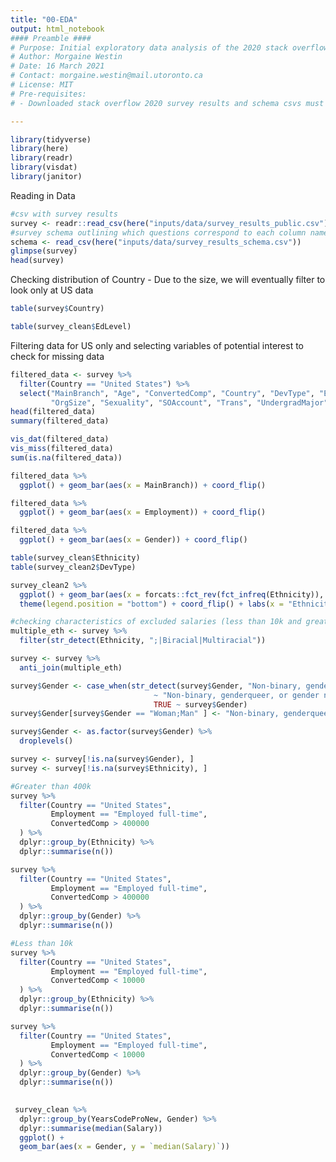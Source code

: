 ```yaml
---
title: "00-EDA"
output: html_notebook
#### Preamble ####
# Purpose: Initial exploratory data analysis of the 2020 stack overflow developer survey obtained from: https://insights.stackoverflow.com/survey/?_ga=2.264336585.777067861.1615819488-1997135835.1608088113
# Author: Morgaine Westin
# Date: 16 March 2021
# Contact: morgaine.westin@mail.utoronto.ca
# License: MIT
# Pre-requisites: 
# - Downloaded stack overflow 2020 survey results and schema csvs must be in inputs/data

---
```


```r
library(tidyverse)
library(here)
library(readr)
library(visdat)
library(janitor)
```

Reading in Data
```r
#csv with survey results
survey <- readr::read_csv(here("inputs/data/survey_results_public.csv"))
#survey schema outlining which questions correspond to each column name
schema <- read_csv(here("inputs/data/survey_results_schema.csv"))
glimpse(survey)
head(survey)
```

Checking distribution of Country - Due to the size, we will eventually filter to look only at US data
```r
table(survey$Country)

table(survey_clean$EdLevel)
```

Filtering data for US only and selecting variables of potential interest to check for missing data
```r
filtered_data <- survey %>%
  filter(Country == "United States") %>%
  select("MainBranch", "Age", "ConvertedComp", "Country", "DevType", "EdLevel", "Employment", "Ethnicity", "Gender",
         "OrgSize", "Sexuality", "SOAccount", "Trans", "UndergradMajor", "WorkWeekHrs", "YearsCode", "YearsCodePro")
head(filtered_data)
summary(filtered_data)

vis_dat(filtered_data)
vis_miss(filtered_data)
sum(is.na(filtered_data))
```

```r
filtered_data %>%
  ggplot() + geom_bar(aes(x = MainBranch)) + coord_flip()

filtered_data %>%
  ggplot() + geom_bar(aes(x = Employment)) + coord_flip()
```

```r
filtered_data %>%
  ggplot() + geom_bar(aes(x = Gender)) + coord_flip()
```

```r
table(survey_clean$Ethnicity)
table(survey_clean2$DevType)
```


```r
survey_clean2 %>%
  ggplot() + geom_bar(aes(x = forcats::fct_rev(fct_infreq(Ethnicity)), fill = Gender), stat = "count") + 
  theme(legend.position = "bottom") + coord_flip() + labs(x = "Ethnicity", y = "Respondents")
```
```r
#checking characteristics of excluded salaries (less than 10k and greater than 400k) - majority were white males
multiple_eth <- survey %>%
  filter(str_detect(Ethnicity, ";|Biracial|Multiracial"))

survey <- survey %>%
  anti_join(multiple_eth)

survey$Gender <- case_when(str_detect(survey$Gender, "Non-binary, genderqueer, or gender non-conforming")
                                ~ "Non-binary, genderqueer, or gender non-conforming",
                                TRUE ~ survey$Gender)
survey$Gender[survey$Gender == "Woman;Man" ] <- "Non-binary, genderqueer, or gender non-conforming"

survey$Gender <- as.factor(survey$Gender) %>%
  droplevels()

survey <- survey[!is.na(survey$Gender), ] 
survey <- survey[!is.na(survey$Ethnicity), ] 

#Greater than 400k
survey %>%
  filter(Country == "United States", 
         Employment == "Employed full-time",
         ConvertedComp > 400000
  ) %>%
  dplyr::group_by(Ethnicity) %>%
  dplyr::summarise(n()) 

survey %>%
  filter(Country == "United States", 
         Employment == "Employed full-time",
         ConvertedComp > 400000
  ) %>%
  dplyr::group_by(Gender) %>%
  dplyr::summarise(n()) 

#Less than 10k
survey %>%
  filter(Country == "United States", 
         Employment == "Employed full-time",
         ConvertedComp < 10000
  ) %>%
  dplyr::group_by(Ethnicity) %>%
  dplyr::summarise(n()) 

survey %>%
  filter(Country == "United States", 
         Employment == "Employed full-time",
         ConvertedComp < 10000
  ) %>%
  dplyr::group_by(Gender) %>%
  dplyr::summarise(n()) 
  
```

```r
 survey_clean %>%
  dplyr::group_by(YearsCodeProNew, Gender) %>%
  dplyr::summarise(median(Salary)) 
  ggplot() +
  geom_bar(aes(x = Gender, y = `median(Salary)`)) 
```



